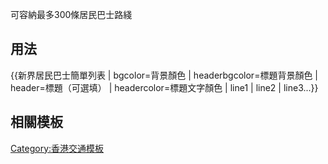 <includeonly><!-- 在這裡加入模板的保護標識 --></includeonly><noinclude>{{Documentation subpage}}</noinclude>
<!-- 在本行下編輯模板說明 -->
<!-- 上面的 200 個關大括號，是用來關上 100 個 if 的 -->

可容納最多300條居民巴士路綫

== 用法 ==
<nowiki>{{新界居民巴士簡單列表 | bgcolor=背景顏色 | headerbgcolor=標題背景顏色 | header=標題（可選填） | headercolor=標題文字顏色 | line1 | line2 | line3...}}</nowiki>

== 相關模板 ==
{{HK ResidentBus Table List}}

<includeonly>
<!-- 本行下加入模板的分類 -->
[[Category:香港交通模板]]

</includeonly>